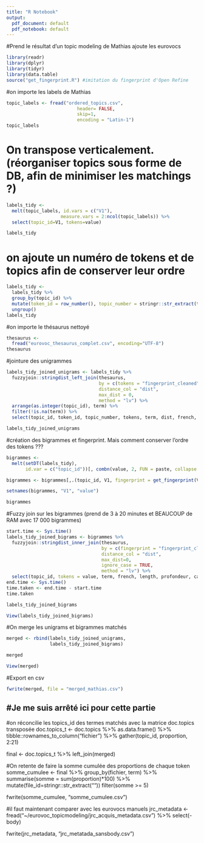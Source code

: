 ```yaml
---
title: "R Notebook"
output:
  pdf_document: default
  pdf_notebook: default
---
```


#Prend le résultat d'un topic modeling de Mathias ajoute les eurovocs

```r
library(readr)
library(dplyr)
library(tidyr) 
library(data.table)
source("get_fingerprint.R") #imitation du fingerprint d'Open Refine
```

#on importe les labels de Mathias

```r
topic_labels <- fread("ordered_topics.csv",
                          header= FALSE,
                          skip=1,
                          encoding = "Latin-1")
topic_labels
```

# On transpose verticalement. (réorganiser topics sous forme de DB, afin de minimiser les matchings ?)
```r
labels_tidy <- 
  melt(topic_labels, id.vars = c("V1"),
                    measure.vars = 2:ncol(topic_labels)) %>% 
  select(topic_id=V1, tokens=value)

labels_tidy
```

# on ajoute un numéro de tokens et de topics afin de conserver leur ordre

```r

labels_tidy <- 
  labels_tidy %>% 
  group_by(topic_id) %>% 
  mutate(token_id = row_number(), topic_number = stringr::str_extract(topic_id, "\\d+")) %>% 
  ungroup()
labels_tidy
```

  
#on importe le thésaurus nettoyé
```r
thesaurus <-
  fread("eurovoc_thesaurus_complet.csv", encoding="UTF-8")
thesaurus

```



#jointure des unigrammes

```r
labels_tidy_joined_unigrams <- labels_tidy %>%
  fuzzyjoin::stringdist_left_join(thesaurus,
                                  by = c(tokens = "fingerprint_cleaned"),
                                  distance_col = "dist",
                                  max_dist = 0,
                                  method = "lv") %>% 
  arrange(as.integer(topic_id), term) %>% 
  filter(!is.na(term)) %>% 
  select(topic_id, token_id, topic_number, tokens, term, dist, french, length, profondeur, category, link, bt1, mt, domain)

labels_tidy_joined_unigrams

```



#création des bigrammes et fingerprint. Mais comment conserver l'ordre des tokens ???

```r
bigrammes <-
  melt(setDT(labels_tidy), 
       id.var = c("topic_id"))[, combn(value, 2, FUN = paste, collapse = ' '), topic_id]

bigrammes <- bigrammes[,.(topic_id, V1, fingerprint = get_fingerprint(V1))]

setnames(bigrammes, "V1", "value")

bigrammes

```



#Fuzzy join sur les bigrammes (prend de 3 à 20 minutes et BEAUCOUP de RAM avec 17 000 bigrammes)
```r
start.time <- Sys.time()
labels_tidy_joined_bigrams <- bigrammes %>%
  fuzzyjoin::stringdist_inner_join(thesaurus,
                                   by = c(fingerprint = "fingerprint_cleaned"),
                                   distance_col = "dist",
                                   max_dist=0,
                                   ignore_case = TRUE,
                                   method = "lv") %>% 
  select(topic_id, tokens = value, term, french, length, profondeur, category, link, bt1, mt, domain)
end.time <- Sys.time()
time.taken <- end.time - start.time
time.taken

labels_tidy_joined_bigrams

View(labels_tidy_joined_bigrams)

```



#On merge les unigrams et bigrammes matchés

```r
merged <- rbind(labels_tidy_joined_unigrams, 
                labels_tidy_joined_bigrams) 

merged 

View(merged)
```

#Export en csv
```r
fwrite(merged, file = "merged_mathias.csv")
```


#Je me suis arrêté ici pour cette partie
-----------------------------------------------------------------------------------


#on réconcilie les topics_id des termes matchés avec la matrice doc.topics transposée
doc.topics_t <- 
  doc.topics %>% 
  as.data.frame() %>% 
  tibble::rownames_to_column("fichier") %>% 
  gather(topic_id, proportion, 2:21)

final <- 
  doc.topics_t %>% 
  left_join(merged)

#On retente de faire la somme cumulée des proportions de chaque token
somme_cumulee <- 
  final %>% 
  group_by(fichier, term) %>% 
  summarise(somme = sum(proportion)*100) %>%
  mutate(file_id=stringr::str_extract(""))
  filter(somme >= 5)
  
fwrite(somme_cumulee, "somme_cumulee.csv")

#il faut maintenant comparer avec les eurovocs manuels
jrc_metadata <- fread("~/eurovoc_topicmodeling/jrc_acquis_metadata.csv") %>% 
  select(-body)

fwrite(jrc_metadata, "jrc_metatada_sansbody.csv")
